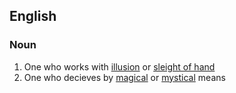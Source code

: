 ==English==
===Noun===
#One who works with [[illusion]] or [[sleight of hand]]
#One who decieves by [[magical]] or [[mystical]] means